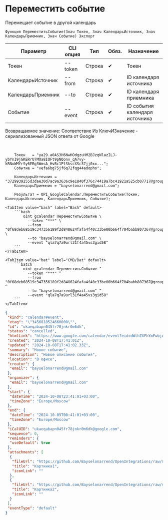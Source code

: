 ﻿---
sidebar_position: 5
description: Переместить событие и другие функции для работы с Google Calendar в Открытом пакете интеграций - бесплатной open-source библиотеке интеграций для 1С:Предприятие 8, OneScript и CLI
keywords: [1C, 1С, 1С:Предприятие, 1С:Предприятие 8.3, API, Интеграция, Сервисы, Обмен, OneScript, CLI, Google Calendar]
---


# Переместить событие
 Перемещает событие в другой календарь



`Функция ПереместитьСобытие(Знач Токен, Знач КалендарьИсточник, Знач КалендарьПриемник, Знач Событие) Экспорт`

  | Параметр | CLI опция | Тип | Обяз. | Назначение |
  |-|-|-|-|-|
  | Токен | --token | Строка | &#x2714; | Токен |
  | КалендарьИсточник | --from | Строка | &#x2714; | ID календаря источника |
  | КалендарьПриемник | --to | Строка | &#x2714; | ID календаря приемника |
  | Событие | --event | Строка | &#x2714; | ID события календаря источника |

  
  Возвращаемое значение:   Соответствие Из КлючИЗначение - сериализованный JSON ответа от Google

<br/>




```bsl title="Пример использования для 1С:Предприятие/OneScript"
    Токен   = "ya29.a0AS3H6NwHOdgzuHM2BJzqNlazILJ-ybYnI9jGKERrU7MOa8IQFt9pNQonv_qA7vy-kRNoWMYrSy6ERg3WmsA_HvBc1PlSkscXSc37jj0xx...";
    Событие = "vefa6bg75jf6q72fqg44adopho";

    КалендарьИсточник = "3729939255d3dae30d7ac9a3636c9e1840f376c74419a7bc41921a525cb07717@group.calendar.google.com";
    КалендарьПриемник = "bayselonarrend@gmail.com";

    Результат = OPI_GoogleCalendar.ПереместитьСобытие(Токен, КалендарьИсточник, КалендарьПриемник, Событие);
```
    

 <Tabs>
  
    <TabItem value="bash" label="Bash" default>
        ```bash
            oint gcalendar ПереместитьСобытие \
              --token "***" \
              --from "0f68deb68519c347356189f2d848624fafa4f40c33be00b664f704babb807367@group.calendar.google.com" \
              --to "bayselonarrend@gmail.com" \
              --event "qla7q7a9url31f4a45vs3gid58"
        ```
    </TabItem>
  
    <TabItem value="bat" label="CMD/Bat" default>
        ```batch
            oint gcalendar ПереместитьСобытие ^
              --token "***" ^
              --from "0f68deb68519c347356189f2d848624fafa4f40c33be00b664f704babb807367@group.calendar.google.com" ^
              --to "bayselonarrend@gmail.com" ^
              --event "qla7q7a9url31f4a45vs3gid58"
        ```
    </TabItem>
</Tabs>


```json title="Результат"
{
 "kind": "calendar#event",
 "etag": "\"3456818524660000\"",
 "id": "ukaeqabapn045fr78jnkr0m6dk",
 "status": "cancelled",
 "htmlLink": "https://www.google.com/calendar/event?eid=dWthZXFhYmFwbjA0NWZyNzhqbmtyMG02ZGsgZjhjYjI1MzUxNmNjOTkwZDFmMzZhN2QxNWNkYjgyNWZmZGMxNWM2Y2VlYWEyNWVmNzg5MjRkZTliZWVhM2E1NkBn",
 "created": "2024-10-08T17:41:01Z",
 "updated": "2024-10-08T17:41:02.33Z",
 "summary": "Новое событие",
 "description": "Новое описание события",
 "location": "В офисе",
 "creator": {
  "email": "bayselonarrend@gmail.com"
 },
 "organizer": {
  "email": "bayselonarrend@gmail.com"
 },
 "start": {
  "dateTime": "2024-10-08T23:41:01+03:00",
  "timeZone": "Europe/Moscow"
 },
 "end": {
  "dateTime": "2024-10-09T00:41:01+03:00",
  "timeZone": "Europe/Moscow"
 },
 "iCalUID": "ukaeqabapn045fr78jnkr0m6dk@google.com",
 "sequence": 0,
 "reminders": {
  "useDefault": true
 },
 "attachments": [
  {
   "fileUrl": "https://github.com/Bayselonarrend/OpenIntegrations/raw/main/service/test_data/picture.jpg",
   "title": "Картинка1",
   "iconLink": ""
  },
  {
   "fileUrl": "https://github.com/Bayselonarrend/OpenIntegrations/raw/main/service/test_data/picture2.jpg",
   "title": "Картинка2",
   "iconLink": ""
  }
 ],
 "eventType": "default"
}
```
